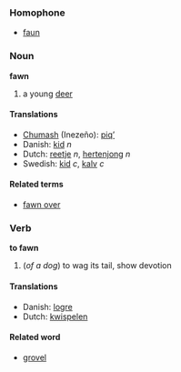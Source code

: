 ===Homophone===
*[[faun]]

===Noun===
'''fawn'''

# a young [[deer]]

====Translations====
*[[Chumash]] (Inezeño): [[piqʼ]]
* Danish: [[kid]] ''n''
*Dutch: [[reetje]] ''n'', [[hertenjong]] ''n''
*Swedish: [[kid]] ''c'', [[kalv]] ''c''

====Related terms====
*[[fawn over]]

=== Verb ===
'''to fawn'''

# (''of a dog'') to wag its tail, show devotion

====Translations====
* Danish: [[logre]]
*Dutch: [[kwispelen]]

====Related word====
*[[grovel]]